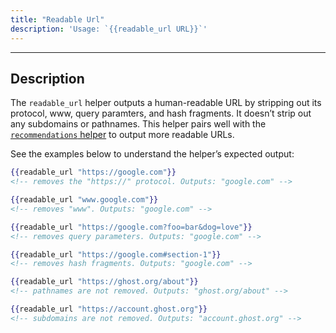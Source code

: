 ```yaml
---
title: "Readable Url"
description: 'Usage: `{{readable_url URL}}`'
---
```


***

## Description

The `readable_url` helper outputs a human-readable URL by stripping out its protocol, www, query paramters, and hash fragments. It doesn’t strip out any subdomains or pathnames. This helper pairs well with the [`recommendations` helper](/themes/helpers/data/recommendations) to output more readable URLs.

See the examples below to understand the helper’s expected output:

```handlebars
{{readable_url "https://google.com"}}
<!-- removes the "https://" protocol. Outputs: "google.com" -->

{{readable_url "www.google.com"}}
<!-- removes "www". Outputs: "google.com" -->

{{readable_url "https://google.com?foo=bar&dog=love"}} 
<!-- removes query parameters. Outputs: "google.com" -->

{{readable_url "https://google.com#section-1"}}
<!-- removes hash fragments. Outputs: "google.com" -->

{{readable_url "https://ghost.org/about"}}
<!-- pathnames are not removed. Outputs: "ghost.org/about" -->

{{readable_url "https://account.ghost.org"}}
<!-- subdomains are not removed. Outputs: "account.ghost.org" -->
```